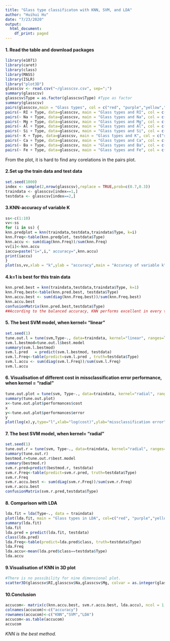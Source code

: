 ```yaml
---
title: "Glass type classificaton with KNN, SVM, and LDA"
author: "Huihui Hu"
date: "7/23/2020"
output:
  html_document:
    df_print: paged
---
```

#### 1. Read the table and download packages

```r
library(e1071)
library(caret)
library(class)
library(MASS)
library(ISLR)
library("plot3D")
glasscsv <- read.csv("~/glasscsv.csv", sep=";")
summary(glasscsv) 
glasscsv$Type = as.factor(glasscsv$Type) #Type as factor
summary(glasscsv)
pairs(glasscsv,main = "Glass types", col = c("red", "purple","yellow","blue","green","black"))
pairs(~ RI + Type, data=glasscsv, main = "Glass types and RI", col = c("red", "purple","yellow","blue","green","black")) 
pairs(~ Na + Type, data=glasscsv, main = "Glass types and Na", col = c("red",  "purple","yellow","blue","green","black")) 
pairs(~ Mg + Type, data=glasscsv, main = "Glass types and Mg", col = c("red",  "purple","yellow","blue","green","black")) 
pairs(~ Al + Type, data=glasscsv, main = "Glass types and Al", col = c("red",  "purple","yellow","blue","green","black")) 
pairs(~ Si + Type, data=glasscsv, main = "Glass types and Si", col = c("red",  "purple","yellow","blue","green","black")) 
pairs(~ K + Type, data=glasscsv, main = "Glass types and K", col = c("red",  "purple","yellow","blue","green","black")) 
pairs(~ Ca + Type, data=glasscsv, main = "Glass types and Ca", col = c("red", "purple","yellow","blue","green","black")) 
pairs(~ Ba + Type, data=glasscsv, main = "Glass types and Ba", col = c("red",  "purple","yellow","blue","green","black")) 
pairs(~ Fe + Type, data=glasscsv, main = "Glass types and Fe", col = c("red",  "purple","yellow","blue","green","black")) 
```
From the plot, it is hard to find any corelations in the pairs plot.


#### 2.Set up the train data and test data

```r
set.seed(1000)
index <- sample(2,nrow(glasscsv),replace = TRUE,prob=c(0.7,0.3))
traindata <- glasscsv[index==1,]
testdata <- glasscsv[index==2,]
```

#### 3.KNN-accuracy of variable K

```r
ss<-c(1:10)
vv<-ss
for (i in ss) {
knn.predplot = knn(traindata,testdata,traindata$Type, k=i)
knn.Freq<-table(knn.predplot, testdata$Type)
knn.accu <- sum(diag(knn.Freq))/sum(knn.Freq)
vv[i]<-knn.accu
iaccu=paste("i=",i," accuracy=",knn.accu)
print(iaccu)
}
plot(ss,vv,xlab = "k",ylab = "accuracy",main = "Accuracy of variable k",col="red")
```

#### 4.k=1 is best for this train data

```r
knn.pred.best = knn(traindata,testdata,traindata$Type, k=1)
knn.Freq.best<-table(knn.pred.best, testdata$Type)
knn.accu.best <- sum(diag(knn.Freq.best))/sum(knn.Freq.best)
knn.accu.best
confusionMatrix(knn.pred.best,testdata$Type)
##According to the balanced accuracy, KNN performs excellent in every types.
```

#### 5. The best SVM model, when kernel= "linear"

```r
set.seed(1)
tune.out.l = tune(svm,Type~., data=traindata, kernel="linear", ranges=list(cost=c(0.001, 0.01, 0.1, 1,5,10,15,20,50,100)))
svm.l.bestmod=tune.out.l$best.model
summary(svm.l.bestmod)
svm.l.pred   = predict(svm.l.bestmod, testdata)
svm.l.Freq<-table(predict=svm.l.pred , truth=testdata$Type)
svm.l.accu <- sum(diag(svm.l.Freq))/sum(svm.l.Freq)
svm.l.accu
```

#### 6. Visualisation of different cost in missclassification error performance, when kernel = "radial"

```r
tune.out.plot = tune(svm, Type~., data=traindata, kernel="radial", ranges=list(cost=c(0.001,0.002,0.01,0.05,0.1,0.2,0.5,1,5,10,20,50,100,200),gamma=0.5))
summary(tune.out.plot)
x<-tune.out.plot$performances$cost
x
y<-tune.out.plot$performances$error
y
plot(log(x),y,type="l",xlab="log(cost)",ylab="missclassification error",main="missclassification error of variable cost",col="red")
```

#### 7. The best SVM model, when kernel= "radial"

```r
set.seed(1)
tune.out.r = tune(svm, Type~., data=traindata, kernel="radial", ranges=list(cost=c(0.1,0.2,0.5,1,5,10,20,100), gamma=c(0.5,1,2,5,10)))
summary(tune.out.r)
bestmod.r=tune.out.r$best.model
summary(bestmod.r)
svm.r.pred=predict(bestmod.r, testdata)
svm.r.Freq<-table(predict=svm.r.pred, truth=testdata$Type)
svm.r.Freq
svm.r.accu.best <- sum(diag(svm.r.Freq))/sum(svm.r.Freq)
svm.r.accu.best
confusionMatrix(svm.r.pred,testdata$Type)
```

#### 8. Comparison with LDA

```r
lda.fit = lda(Type~., data = traindata)
plot(lda.fit, main = "Glass types in LDA", col=c("red", "purple","yellow","blue","green","black"))
summary(lda.fit)
lda.fit
lda.pred = predict(lda.fit, testdata)
class(lda.pred)
lda.Freq<-table(predict=lda.pred$class, truth=testdata$Type)
lda.Freq
lda.accu<-mean(lda.pred$class==testdata$Type)
lda.accu
```

#### 9.Visualisation of KNN in 3D plot
```r
#There is no possibility for nine dimensional plot.
scatter3D(glasscsv$RI,glasscsv$Na,glasscsv$Mg, colvar = as.integer(glasscsv$Type), main = "KNN in 3D", xlab ="RI", ylab ="Na",zlab ="Mg",col =c("red","purple","yellow","blue","green","black"),colkey = list(at = c(1:6), labels = c("1", "2", "3","5","6","7")))
```

#### 10.Conclusion
```r
accucom<- matrix(c(knn.accu.best, svm.r.accu.best, lda.accu), ncol = 1, byrow = TRUE)
colnames(accucom)<-c("accuracy")
rownames(accucom)<-c("KNN","SVM","LDA")
accucom<-as.table(accucom)
accucom
```
*KNN is the best method.* 